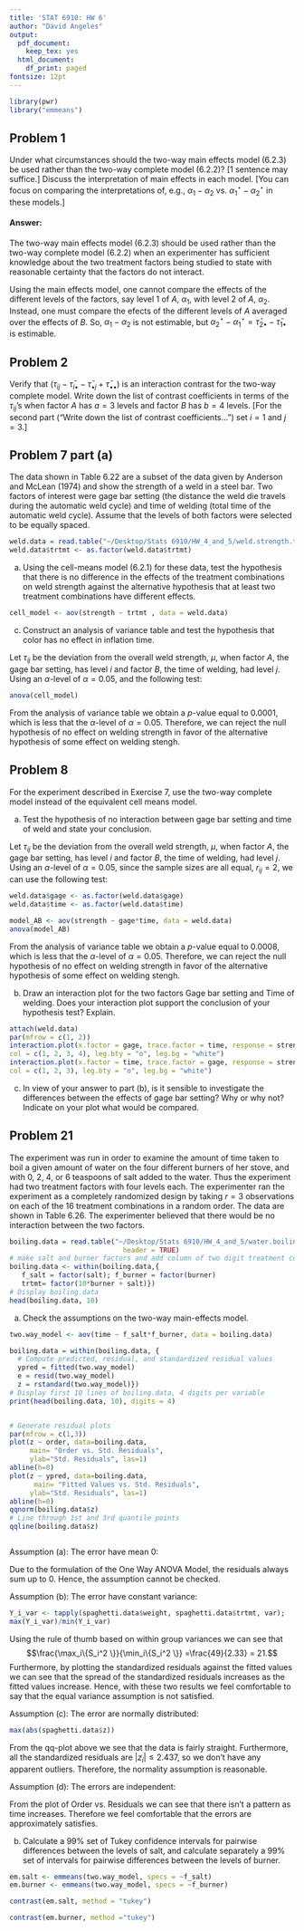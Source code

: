 ```yaml
---
title: 'STAT 6910: HW 6'
author: "David Angeles"
output:
  pdf_document:
    keep_tex: yes
  html_document:
    df_print: paged
fontsize: 12pt
---
```


```r
library(pwr)
library("emmeans")
```


## Problem 1

Under what circumstances should the two-way main effects model (6.2.3) be used rather than the two-way complete model (6.2.2)? [1 sentence may suffice.] Discuss the interpretation of main effects in each model. [You can focus on comparing the interpretations of, e.g., $\alpha_1 - \alpha_2$ vs. $\alpha_1^\star - \alpha_2^\star$ in these models.]

#### Answer:

The two-way main effects model (6.2.3) should be used rather than the two-way complete model (6.2.2) when an experimenter has sufficient knowledge about the two treatment factors being studied to state with reasonable certainty that the factors do not interact.

Using the main effects model, one cannot compare the effects of the different levels of the factors, say level 1 of $A$, $\alpha_1$, with level 2 of $A$, $\alpha_2$. Instead, one must compare the efects of the different levels of $A$ averaged over the effects of $B$. So, $\alpha_1-\alpha_2$ is not estimable, but 
$\alpha^\star_2-\alpha^\star_1=\bar{\tau}_{2\bullet}-\bar{\tau}_{1\bullet}$ is estimable.


## Problem 2


Verify that $(\tau_{ij} - \bar{\tau}_{i\bullet} - \bar{\tau}_{\bullet j} + \bar{\tau}_{\bullet \bullet})$ is an interaction contrast for the two-way complete model. Write down the list of contrast coefficients in terms of the  $\tau_{ij}$’s when factor $A$ has $a = 3$ levels and factor $B$ has $b=4$ levels. [For the second part (“Write down the list of contrast coefficients...”) set $i=1$ and $j = 3$.]



## Problem 7 part (a)


The data shown in Table 6.22 are a subset of the data given by Anderson and McLean (1974) and show the strength of a weld in a steel bar. Two factors of interest were gage bar setting (the distance the weld die travels during the automatic weld cycle) and time of welding (total time of the automatic weld cycle). Assume that the levels of both factors were selected to be equally spaced.


```r
weld.data = read.table("~/Desktop/Stats 6910/HW_4_and_5/weld.strength.txt", header = TRUE)
weld.data$trtmt <- as.factor(weld.data$trtmt)
```

(a) Using the cell-means model (6.2.1) for these data, test the hypothesis that there is no difference in the effects of the treatment combinations on weld strength against the alternative hypothesis that at least two treatment combinations have different effects.



```r
cell_model <- aov(strength ~ trtmt , data = weld.data)
```

(c) Construct an analysis of variance table and test the hypothesis that color has no effect in inflation time.

Let $\tau_{ij}$ be the deviation from the overall weld strength, $\mu$, when factor $A$, the gage bar setting, has level $i$ and factor $B$, the time of welding, had level $j$. Using an $\alpha$-level of $\alpha = 0.05$, and the following test: 

\begin{center}
 The Null Hypothesis of No Effect on Weld Stength  
 $H_0 : \tau_{ij} = 0 \hspace{.2cm }\forall \hspace{.1cm} i=1,2,...,a \text{ and }\forall  \hspace{.1cm} j=1,2,...,b$ \\
 vs. The Alternative Hypothesis of Some Effect on Weld Strength $H_A : \tau_{ij} \neq \tau_{hk}$ for some $i\neq h$ and $j\neq k$ 
\end{center}

```r
anova(cell_model)
```

From the analysis of variance table we obtain a $p$-value equal to $0.0001$, which is less that the $\alpha$-level of $\alpha = 0.05$. Therefore, we can reject the null hypothesis of no effect on welding strength in favor of the alternative hypothesis of some effect on welding stengh.


## Problem 8

For the experiment described in Exercise 7, use the two-way complete model instead of the equivalent cell means model.

(a) Test the hypothesis of no interaction between gage bar setting and time of weld and state your conclusion. 


Let $\tau_{ij}$ be the deviation from the overall weld strength, $\mu$, when factor $A$, the gage bar setting, has level $i$ and factor $B$, the time of welding, had level $j$. Using an $\alpha$-level of $\alpha = 0.05$, since the sample sizes are all equal, $r_{ij}=2$, we can use the following test: 

\begin{center}
 The Null Hypothesis of No Interaction Bewteen $A$ and $B$  
 $H_0 : (\alpha \beta)_{ij} - (\alpha \beta)_{iq} - (\alpha \beta)_{sj} + (\alpha \beta)_{sq}= 0 \hspace{.2cm }\forall \hspace{.1cm} i<s \text{ and }\forall  \hspace{.1cm} j<j$ \\
 vs. The Alternative Hypothesis of Some Effect on Weld Strength $H_A :  (\alpha \beta)_{ij} - (\alpha \beta)_{iq} \neq (\alpha \beta)_{sj} - (\alpha \beta)_{sq}$ for some $i\neq s$ and $j\neq q$ 
\end{center}

```r
weld.data$gage <- as.factor(weld.data$gage)
weld.data$time <- as.factor(weld.data$time)
```

```R
model_AB <- aov(strength ~ gage*time, data = weld.data)
anova(model_AB)
```


From the analysis of variance table we obtain a $p$-value equal to $0.0008$, which is less that the $\alpha$-level of $\alpha = 0.05$. Therefore, we can reject the null hypothesis of no effect on welding strength in favor of the alternative hypothesis of some effect on welding stengh.

(b) Draw an interaction plot for the two factors Gage bar setting and Time of welding. Does your interaction plot support the conclusion of your hypothesis test? Explain.

```r
attach(weld.data)
par(mfrow = c(1, 2))
interaction.plot(x.factor = gage, trace.factor = time, response = strength,
col = c(1, 2, 3, 4), leg.bty = "o", leg.bg = "white") 
interaction.plot(x.factor = time, trace.factor = gage, response = strength,
col = c(1, 2, 3), leg.bty = "o", leg.bg = "white")
```

(c) In view of your answer to part (b), is it sensible to investigate the differences between the effects of gage bar setting? Why or why not? Indicate on your plot what would be compared.


## Problem 21 

The experiment was run in order to examine the amount of time taken to boil a given amount of water on the four different burners of her stove, and with 0, 2, 4, or 6 teaspoons of salt added to the water. Thus the experiment had two treatment factors with four levels each. The experimenter ran the experiment as a completely randomized design by taking $r = 3$ observations on each of the 16 treatment combinations in a random order. The data are shown in Table 6.26. The experimenter believed that there would be no interaction between the two factors.

```r
boiling.data = read.table("~/Desktop/Stats 6910/HW_4_and_5/water.boiling.txt", 
                            header = TRUE)
# make salt and burner factors and add column of two digit treatment combination
boiling.data <- within(boiling.data,{
   f_salt = factor(salt); f_burner = factor(burner)
   trtmt= factor(10*burner + salt)})
# Display boiling.data
head(boiling.data, 10)
```

(a) Check the assumptions on the two-way main-effects model.

```r
two.way_model <- aov(time ~ f_salt*f_burner, data = boiling.data)

boiling.data = within(boiling.data, {
  # Compute predicted, residual, and standardized residual values
  ypred = fitted(two.way_model)
  e = resid(two.way_model) 
  z = rstandard(two.way_model)})
# Display first 10 lines of boiling.data, 4 digits per variable
print(head(boiling.data, 10), digits = 4)


# Generate residual plots 
par(mfrow = c(1,3))
plot(z ~ order, data=boiling.data, 
     main= "Order vs. Std. Residuals",
     ylab="Std. Residuals", las=1)
abline(h=0)
plot(z ~ ypred, data=boiling.data, 
      main= "Fitted Values vs. Std. Residuals",
     ylab="Std. Residuals", las=1)
abline(h=0)
qqnorm(boiling.data$z)
# Line through 1st and 3rd quantile points
qqline(boiling.data$z) 



```


Assumption (a): The error have mean 0:

Due to the formulation of the One Way ANOVA Model, the residuals always sum up to 0. Hence, the assumption cannot be checked.

Assumption (b): The error have constant variance:

```r
Y_i_var <- tapply(spaghetti.data$weight, spaghetti.data$trtmt, var);
max(Y_i_var)/min(Y_i_var)
```

Using the rule of thumb based on within group variances we can see that 
$$\frac{\max_i\{S_i^2 \}}{\min_i\{S_i^2 \}} =\frac{49}{2.33} = 21.$$ 
Furthermore, by plotting the standardized residuals against the fitted values we can see that the spread of the standardized residuals increases as the fitted values increase. Hence, with these two results we feel comfortable to say that the equal variance assumption is not satisfied. 

Assumption (c): The error are normally distributed:

```r
max(abs(spaghetti.data$z))
```

From the qq-plot above we see that the data is fairly straight. Furthermore, all the standardized residuals are $|z_i| \leq 2.437$, so we don't have any apparent outliers. Therefore, the normality assumption is reasonable.


Assumption (d): The errors are independent:

From the plot of Order vs. Residuals we can see that there isn't a pattern as time increases. Therefore we feel comfortable that the errors are approximately satisfies.



(b) Calculate a 99% set of Tukey confidence intervals for pairwise differences between the levels of salt, and calculate separately a 99% set of intervals for pairwise differences between the levels of burner.

```r
em.salt <- emmeans(two.way_model, specs = ~f_salt)
em.burner <- emmeans(two.way_model, specs = ~f_burner)

contrast(em.salt, method = "tukey")
```


 
 
```r
contrast(em.burner, method ="tukey")
```


